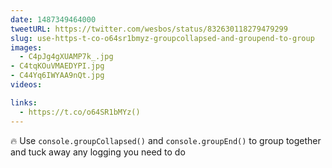 ```yaml
---
date: 1487349464000
tweetURL: https://twitter.com/wesbos/status/832630118279479299
slug: use-https-t-co-o64sr1bmyz-groupcollapsed-and-groupend-to-group
images:
  - C4pJg4gXUAMP7k_.jpg
- C4tqKOuVMAEDYPI.jpg
- C44Yq6IWYAA9nQt.jpg
videos:

links:
  - https://t.co/o64SR1bMYz()
---
```

🔥 Use `console.groupCollapsed()` and `console.groupEnd()` to group together and tuck away any logging you need to do
